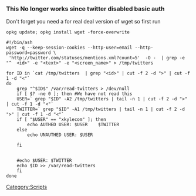 === This No longer works since twitter disabled basic auth ===

Don't forget you need a for real deal version of wget so first run
<pre>
opkg update; opkg install wget -force-overwrite
</pre>

<pre>
#!/bin/ash
wget -q --keep-session-cookies --http-user=email --http-password=password \
 'http://twitter.com/statuses/mentions.xml?count=5'  -O -  | grep -e "^  <id>" -e "<text>" -e "<screen_name>" > /tmp/twitters

for ID in `cat /tmp/twitters  | grep "<id>" | cut -f 2 -d ">" | cut -f 1 -d "<"`
do
	grep "^$ID$" /var/read-twitters > /dev/null
	if [ $? -ne 0 ]; then #We have not read this
	USER=` grep "$ID" -A2 /tmp/twitters | tail -n 1 | cut -f 2 -d ">" | cut -f 1 -d "<"`
	TWITTER=` grep "$ID" -A1 /tmp/twitters | tail -n 1 | cut -f 2 -d ">" | cut -f 1 -d "<"`
	if [ "$USER" == "xkylecom" ]; then
		echo AUTHED USER: $USER    $TWITTER
	else
		echo UNAUTHED USER: $USER
	
	fi 
	
	
	#echo $USER: $TWITTER
	echo $ID >> /var/read-twitters
	fi
done

</pre>

[[Category:Scripts]]